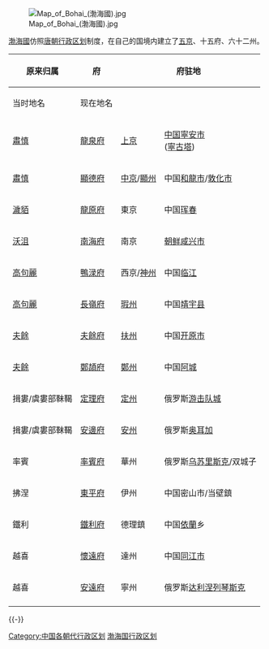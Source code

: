{{unreferenced|time=2014-04-28T14:17:59+00:00}}
[[File:Map_of_Bohai_(渤海國).jpg|thumb]]

[[渤海國|渤海國]]仿照[[唐朝行政区划|唐朝行政区划]]制度，在自己的国境内建立了[[五京制|五京]]、十五府、六十二州。
{|class="wikitable"
|-
!rowspan="2"|原来归属
!rowspan="2"|府
!colspan="2"|府驻地
!rowspan="2"|屬州
|-
!当时地名
!现在地名
|-
|[[肅慎|肅慎]]
|[[龍泉府|龍泉府]]
|[[上京|上京]]
|[[中国|中国]][[寧安市|寧安市]]<br /> ([[寧古塔|寧古塔]])
|[[龙州_(渤海国)|龍州]]=宁安市<br />[[湖州_(渤海国)|湖州]]=宁安市西南<br />[[渤州|渤州]]=牡丹江市城区南<br />[[铜州_(渤海国)|铜州]]（独奏州）
|-
|[[肅慎|肅慎]]
|[[顯德府|顯德府]]
|[[中京|中京]]/[[顯州|顯州]]
|中国[[和龍市|和龍市]]/[[敦化市|敦化市]]
|[[卢州_(渤海国)|盧州]]=安图县<br />[[显州_(渤海国)|顯州]]<br />[[铁州_(渤海国)|鐵州]]<br />[[汤州_(渤海国)|湯州]]=灵峰县<br />[[荣州_(渤海国)|榮州]]<br />[[兴州_(渤海国)|興州]]=中国[[安图县|安图县]][[二道白河镇|二道白河镇]]<br />[[涑州|涑州]]（独奏州） 
|-
|[[濊貊|濊貊]]
|[[龍原府|龍原府]]
|東京
|中国[[珲春|珲春]]
|[[庆州_(渤海国)|慶州]]<br />[[盐州_(渤海国)|鹽州]]=[[俄罗斯|俄罗斯]]扎鲁比诺<br />[[穆州|穆州]]<br />[[贺州_(渤海国)|賀州]]
|-
|[[沃沮|沃沮]]
|[[南海府|南海府]]
|南京
|[[朝鲜|朝鲜]][[咸兴市|咸兴市]]
|[[沃州_(渤海国)|沃州]]<br />[[睛州|睛州]]<br />[[椒州|椒州]]
|-
|[[高句麗|高句麗]]
|[[鴨渌府|鴨渌府]]
|西京/[[神州|神州]]
|中国[[临江|临江]]
|[[神州_(渤海国)|神州]]<br />[[桓州_(渤海国)|桓州]]=中国[[集安|集安]]<br />[[丰州_(渤海国)|丰州]]=朝鲜[[惠山市|惠山市]]<br />[[正州|正州]]=中国[[通化|通化]]
|-
|[[高句麗|高句麗]]
|[[長嶺府|長嶺府]]
|[[瑕州|瑕州]]
|中国[[靖宇县|靖宇县]]
|[[瑕州|瑕州]]<br />[[河州_(渤海国)|河州]]
|-
|[[夫餘|夫餘]]
|[[扶餘府|夫餘府]]
|[[扶州|扶州]]
|中国[[开原市|开原市]]
|[[扶州_(渤海国)|扶州]]<br />[[仙州|仙州]]=中国[[西丰县|西丰县]]
|-
|[[夫餘|夫餘]]
|[[鄚頡府|鄚頡府]]
|[[鄚州|鄚州]]
|中国[[阿城|阿城]]
|[[鄚州_(渤海国)|鄚州]]<br />[[高州_(渤海国)|高州]]=中国[[宾县|宾县]]鳥河乡
|-
|揖婁/虞婁部靺鞨
|[[定理府|定理府]]
|[[定州|定州]]
|俄罗斯[[游击队城|游击队城]]
|[[定州_(渤海国)|定州]]<br />[[潘州_(渤海国)|潘州]]
|-
|揖婁/虞婁部靺鞨
|[[安邊府|安邊府]]
|[[安州|安州]]
|俄罗斯[[奥耳加|奥耳加]]
|[[安州_(渤海国)|安州]]<br />[[琼州_(渤海国)|瓊州]]
|-
|率賓
|[[率賓府|率賓府]]
|華州
|俄罗斯[[乌苏里斯克|乌苏里斯克]]/双城子
|[[华州_(渤海国)|華州]]<br />[[益州_(渤海国)|益州]]<br />[[建州_(渤海国)|建州]]=中国[[东宁|东宁]]
|-
|拂涅
|[[東平府|東平府]]
|伊州
|中国密山市/当壁鎮
|[[伊州_(渤海国)|伊州]]<br />[[蒙州_(渤海国)|蒙州]] <br />[[沱州|沱州]]=俄罗斯[[特罗伊茨科耶|特罗伊茨科耶]] <br />[[黑州|黑州]]<br />[[比州|比州]]
|-
|鐵利
|[[鐵利府|鐵利府]]
|德理鎮
|中国[[依蘭|依蘭]]乡
|[[广州_(渤海国)|廣州]]<br />[[汾州_(渤海国)|汾州]]<br />[[蒲州_(渤海国)|蒲州]]<br />[[海州_(渤海国)|海州]]<br />[[归州_(渤海国)|歸州]]
|-
|越喜
|[[懷遠府|懷遠府]]
|達州
|中国[[同江市|同江市]]
|[[达州_(渤海国)|達州]]<br />[[越州_(渤海国)|越州]]<br />[[怀州_(渤海国)|懷州]]<br />[[纪州_(渤海国)|紀州]]<br />[[富州_(渤海国)|富州]]<br />[[美州|美州]]<br />[[福州_(渤海国)|福州]]<br />[[邪州|邪州]]<br />[[芝州_(渤海国)|芝州]]
|-
|越喜
|[[安遠府|安遠府]]
|寧州
|俄罗斯[[达利涅列琴斯克|达利涅列琴斯克]]
|[[宁州_(渤海国)|寧州]]<br />[[郿州|郿州]]=俄罗斯[[斯帕斯克达利尼|斯帕斯克达利尼]]<br />[[慕州|慕州]]<br />[[常州_(渤海国)|常州]]
|-
|}

{{-}}
{{中国历代行政区划}} 
{{渤海国行政区划|nocat}} 

[[Category:中国各朝代行政区划|Category:中国各朝代行政区划]]
[[Category:渤海国行政区划|]]